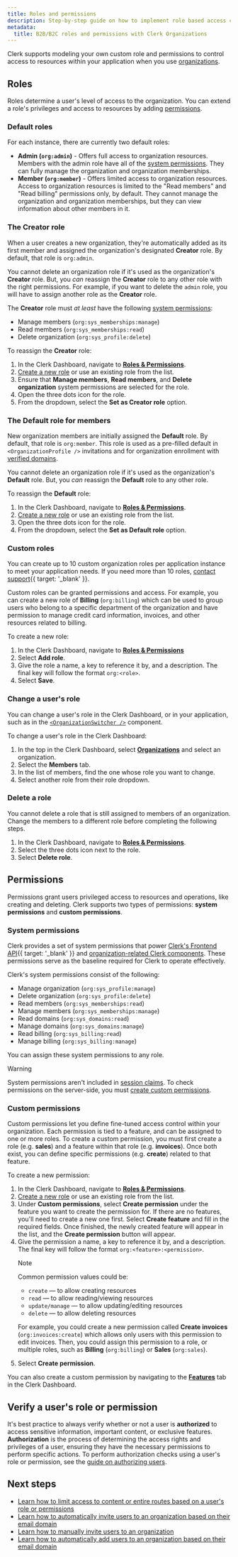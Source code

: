 ```yaml
---
title: Roles and permissions
description: Step-by-step guide on how to implement role based access control (RBAC) in B2C/B2B SaaS apps. You can set as many custom roles, assign privileges and access permissions, all using Clerk Organizations.
metadata:
  title: B2B/B2C roles and permissions with Clerk Organizations
---
```


<Include src="_partials/feature-not-free-callout" />

Clerk supports modeling your own custom role and permissions to control access to resources within your application when you use [organizations](/docs/guides/organizations/overview).

## Roles

Roles determine a user's level of access to the organization. You can extend a role's privileges and access to resources by adding [permissions](#permissions).

### Default roles

For each instance, there are currently two default roles:

- **Admin (`org:admin`)** - Offers full access to organization resources. Members with the admin role have all of the [system permissions](#system-permissions). They can fully manage the organization and organization memberships.
- **Member (`org:member`)** - Offers limited access to organization resources. Access to organization resources is limited to the "Read members" and "Read billing" permissions only, by default. They cannot manage the organization and organization memberships, but they can view information about other members in it.

### The **Creator** role

When a user creates a new organization, they're automatically added as its first member and assigned the organization's designated **Creator** role. By default, that role is `org:admin`.

You cannot delete an organization role if it's used as the organization's **Creator** role. But, you _can_ reassign the **Creator** role to any other role with the right permissions. For example, if you want to delete the `admin` role, you will have to assign another role as the **Creator** role.

The **Creator** role must _at least_ have the following [system permissions](#system-permissions):

- Manage members (`org:sys_memberships:manage`)
- Read members (`org:sys_memberships:read`)
- Delete organization (`org:sys_profile:delete`)

To reassign the **Creator** role:

1. In the Clerk Dashboard, navigate to [**Roles & Permissions**](https://dashboard.clerk.com/~/organizations-settings/roles).
1. [Create a new role](#custom-roles) or use an existing role from the list.
1. Ensure that **Manage members**, **Read members**, and **Delete organization** system permissions are selected for the role.
1. Open the three dots icon for the role.
1. From the dropdown, select the **Set as Creator role** option.

### The **Default** role for members

New organization members are initially assigned the **Default** role. By default, that role is `org:member`. This role is used as a pre-filled default in `<OrganizationProfile />` invitations and for organization enrollment with [verified domains](/docs/guides/organizations/verified-domains).

You cannot delete an organization role if it's used as the organization's **Default** role. But, you _can_ reassign the **Default** role to any other role.

To reassign the **Default** role:

1. In the Clerk Dashboard, navigate to [**Roles & Permissions**](https://dashboard.clerk.com/~/organizations-settings/roles).
1. [Create a new role](#custom-roles) or use an existing role from the list.
1. Open the three dots icon for the role.
1. From the dropdown, select the **Set as Default role** option.

### Custom roles

You can create up to 10 custom organization roles per application instance to meet your application needs. If you need more than 10 roles, [contact support](/contact/support){{ target: '_blank' }}.

Custom roles can be granted permissions and access. For example, you can create a new role of **Billing** (`org:billing`) which can be used to group users who belong to a specific department of the organization and have permission to manage credit card information, invoices, and other resources related to billing.

To create a new role:

1. In the Clerk Dashboard, navigate to [**Roles & Permissions**](https://dashboard.clerk.com/~/organizations-settings/roles)
1. Select **Add role**.
1. Give the role a name, a key to reference it by, and a description. The final key will follow the format `org:<role>`.
1. Select **Save**.

### Change a user's role

You can change a user's role in the Clerk Dashboard, or in your application, such as in the [`<OrganizationSwitcher />`](/docs/reference/components/organization/organization-switcher) component.

To change a user's role in the Clerk Dashboard:

1. In the top in the Clerk Dashboard, select [**Organizations**](https://dashboard.clerk.com/~/organizations) and select an organization.
1. Select the **Members** tab.
1. In the list of members, find the one whose role you want to change.
1. Select another role from their role dropdown.

### Delete a role

You cannot delete a role that is still assigned to members of an organization. Change the members to a different role before completing the following steps.

1. In the Clerk Dashboard, navigate to [**Roles & Permissions**](https://dashboard.clerk.com/~/organizations-settings/roles).
1. Select the three dots icon next to the role.
1. Select **Delete role**.

## Permissions

Permissions grant users privileged access to resources and operations, like creating and deleting. Clerk supports two types of permissions: **system permissions** and **custom permissions**.

### System permissions

Clerk provides a set of system permissions that power [Clerk's Frontend API](/docs/reference/frontend-api){{ target: '_blank' }} and [organization-related Clerk components](/docs/reference/components/overview). These permissions serve as the baseline required for Clerk to operate effectively.

Clerk's system permissions consist of the following:

- Manage organization (`org:sys_profile:manage`)
- Delete organization (`org:sys_profile:delete`)
- Read members (`org:sys_memberships:read`)
- Manage members (`org:sys_memberships:manage`)
- Read domains (`org:sys_domains:read`)
- Manage domains (`org:sys_domains:manage`)
- Read billing (`org:sys_billing:read`)
- Manage billing (`org:sys_billing:manage`)

You can assign these system permissions to any role.

> [!WARNING]
> System permissions aren't included in [session claims](/docs/guides/sessions/session-tokens#default-claims). To check permissions on the server-side, you must [create custom permissions](#custom-permissions).

### Custom permissions

Custom permissions let you define fine-tuned access control within your organization. Each permission is tied to a feature, and can be assigned to one or more roles. To create a custom permission, you must first create a role (e.g. **sales**) and a feature within that role (e.g. **invoices**). Once both exist, you can define specific permissions (e.g. **create**) related to that feature.

To create a new permission:

1. In the Clerk Dashboard, navigate to [**Roles & Permissions**](https://dashboard.clerk.com/~/organizations-settings/roles).
1. [Create a new role](#custom-roles) or use an existing role from the list.
1. Under **Custom permissions**, select **Create permission** under the feature you want to create the permission for. If there are no features, you'll need to create a new one first. Select **Create feature** and fill in the required fields. Once finished, the newly created feature will appear in the list, and the **Create permission** button will appear.
1. Give the permission a name, a key to reference it by, and a description. The final key will follow the format `org:<feature>:<permission>`.
   > [!NOTE]
   > Common permission values could be:
   >
   > - `create` — to allow creating resources
   > - `read` — to allow reading/viewing resources
   > - `update/manage` — to allow updating/editing resources
   > - `delete` — to allow deleting resources
   >
   > For example, you could create a new permission called **Create invoices** (`org:invoices:create`) which allows only users with this permission to edit invoices. Then, you could assign this permission to a role, or multiple roles, such as **Billing** (`org:billing`) or **Sales** (`org:sales`).
1. Select **Create permission**.

You can also create a custom permission by navigating to the [**Features**](https://dashboard.clerk.com/~/features) tab in the Clerk Dashboard.

## Verify a user's role or permission

It's best practice to always verify whether or not a user is **authorized** to access sensitive information, important content, or exclusive features. **Authorization** is the process of determining the access rights and privileges of a user, ensuring they have the necessary permissions to perform specific actions. To perform authorization checks using a user's role or permission, see the [guide on authorizing users](/docs/guides/secure/authorization-checks).

## Next steps

- [Learn how to limit access to content or entire routes based on a user's role or permissions](/docs/guides/secure/authorization-checks)
- [Learn how to automatically invite users to an organization based on their email domain](/docs/guides/organizations/verified-domains)
- [Learn how to manually invite users to an organization](/docs/guides/organizations/invitations)
- [Learn how to automatically add users to an organization based on their email domain](/docs/guides/organizations/sso)
